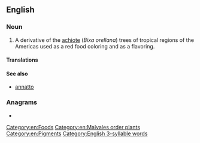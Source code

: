 ==English==

===Noun===
{{en-noun|-}}
{{wikipedia}}

# A derivative of the [[achiote]] (''Bixa orellana'') trees of tropical regions of the Americas used as a red food coloring and as a flavoring.

====Translations====
{{trans-see|coloring and flavoring|annatto}}

====See also====
* [[annatto]]

===Anagrams===
* {{anagrams|en|anotta}}

[[Category:en:Foods]]
[[Category:en:Malvales order plants]]
[[Category:en:Pigments]]
[[Category:English 3-syllable words]]